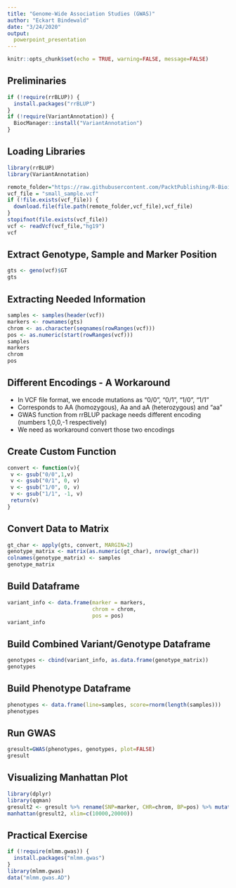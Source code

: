 ```yaml
---
title: "Genome-Wide Association Studies (GWAS)"
author: "Eckart Bindewald"
date: "3/24/2020"
output:
  powerpoint_presentation
---
```


```r
knitr::opts_chunk$set(echo = TRUE, warning=FALSE, message=FALSE)
```

## Preliminaries

```r
if (!require(rrBLUP)) {
  install.packages("rrBLUP")
}
if (!require(VariantAnnotation)) {
  BiocManager::install("VariantAnnotation")
}
```

## Loading Libraries

```r
library(rrBLUP)
library(VariantAnnotation)

remote_folder="https://raw.githubusercontent.com/PacktPublishing/R-Bioinformatics-Cookbook/master/datasets/ch2" # was Chapter02
vcf_file = "small_sample.vcf"
if (!file.exists(vcf_file)) {
  download.file(file.path(remote_folder,vcf_file),vcf_file)
}
stopifnot(file.exists(vcf_file))
vcf <- readVcf(vcf_file,"hg19")
vcf
```

## Extract Genotype, Sample and Marker Position

```r
gts <- geno(vcf)$GT
gts
```

## Extracting Needed Information

```r
samples <- samples(header(vcf))
markers <- rownames(gts)
chrom <- as.character(seqnames(rowRanges(vcf)))
pos <- as.numeric(start(rowRanges(vcf)))
samples
markers
chrom
pos
```

## Different Encodings - A Workaround

* In VCF file format, we encode mutations as "0/0", "0/1", "1/0", "1/1"
* Corresponds to AA (homozygous), Aa and aA (heterozygous) and "aa"
* GWAS function from rrBLUP package needs different encoding (numbers 1,0,0,-1 respectively)
* We need as workaround convert those two encodings

## Create Custom Function

```r
convert <- function(v){
 v <- gsub("0/0",1,v)
 v <- gsub("0/1", 0, v)
 v <- gsub("1/0", 0, v)
 v <- gsub("1/1", -1, v)
 return(v)
}
```

## Convert Data to Matrix

```r
gt_char <- apply(gts, convert, MARGIN=2)
genotype_matrix <- matrix(as.numeric(gt_char), nrow(gt_char))
colnames(genotype_matrix) <- samples
genotype_matrix
```

## Build Dataframe

```r
variant_info <- data.frame(marker = markers,
                           chrom = chrom,
                           pos = pos)
variant_info
```


## Build Combined Variant/Genotype Dataframe

```r
genotypes <- cbind(variant_info, as.data.frame(genotype_matrix))
genotypes
```

## Build Phenotype Dataframe

```r
phenotypes <- data.frame(line=samples, score=rnorm(length(samples)))
phenotypes
```

## Run GWAS

```r
gresult=GWAS(phenotypes, genotypes, plot=FALSE)
gresult
```

## Visualizing Manhattan Plot

```r
library(dplyr)
library(qqman)
gresult2 <- gresult %>% rename(SNP=marker, CHR=chrom, BP=pos) %>% mutate(CHR=as.numeric(CHR), P=10^(-score)) %>% mutate(score=NULL)
manhattan(gresult2, xlim=c(10000,20000))
```



## Practical Exercise

```r
if (!require(mlmm.gwas)) {
  install.packages("mlmm.gwas")
}
library(mlmm.gwas)
data("mlmm.gwas.AD")
```



